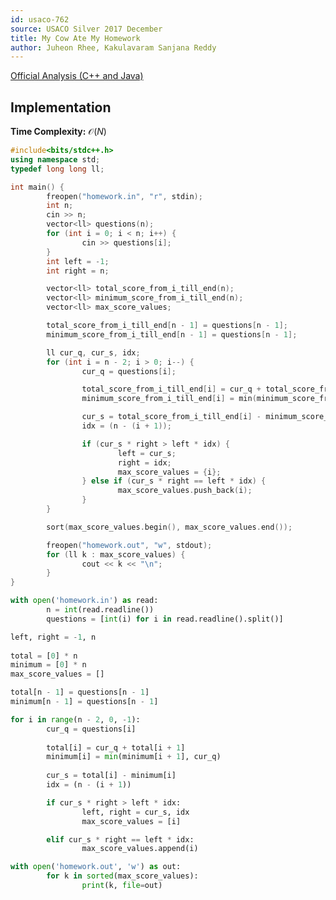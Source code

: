 ```yaml
---
id: usaco-762
source: USACO Silver 2017 December
title: My Cow Ate My Homework
author: Juheon Rhee, Kakulavaram Sanjana Reddy
---
```


[Official Analysis (C++ and Java)](http://www.usaco.org/current/data/sol_homework_silver_dec17.html)

## Implementation

**Time Complexity:** $\mathcal{O}(N)$

<LanguageSection> 
<CPPSection>

```cpp
#include<bits/stdc++.h>
using namespace std;
typedef long long ll;

int main() {
        freopen("homework.in", "r", stdin);
        int n;
        cin >> n;
        vector<ll> questions(n);
        for (int i = 0; i < n; i++) {
                cin >> questions[i];
        }
        int left = -1;
        int right = n;

        vector<ll> total_score_from_i_till_end(n);
        vector<ll> minimum_score_from_i_till_end(n);
        vector<ll> max_score_values;

        total_score_from_i_till_end[n - 1] = questions[n - 1];
        minimum_score_from_i_till_end[n - 1] = questions[n - 1];

        ll cur_q, cur_s, idx;
        for (int i = n - 2; i > 0; i--) {
                cur_q = questions[i];

                total_score_from_i_till_end[i] = cur_q + total_score_from_i_till_end[i + 1]; // Calculating sum of scores from index i to N
                minimum_score_from_i_till_end[i] = min(minimum_score_from_i_till_end[i + 1], cur_q); //minimum score from scores in indexes i to N

                cur_s = total_score_from_i_till_end[i] - minimum_score_from_i_till_end[i]; //excluding the least score question to calculate average
                idx = (n - (i + 1));

                if (cur_s * right > left * idx) {
                        left = cur_s;
                        right = idx;
                        max_score_values = {i};
                } else if (cur_s * right == left * idx) {
                        max_score_values.push_back(i);
                }
        }

        sort(max_score_values.begin(), max_score_values.end());

        freopen("homework.out", "w", stdout);
        for (ll k : max_score_values) {
                cout << k << "\n";
        }
}
```

</CPPSection>

<PySection>

```python
with open('homework.in') as read:
        n = int(read.readline())
        questions = [int(i) for i in read.readline().split()]

left, right = -1, n
        
total = [0] * n
minimum = [0] * n
max_score_values = []

total[n - 1] = questions[n - 1]
minimum[n - 1] = questions[n - 1]

for i in range(n - 2, 0, -1):
        cur_q = questions[i]
        
        total[i] = cur_q + total[i + 1]
        minimum[i] = min(minimum[i + 1], cur_q)
        
        cur_s = total[i] - minimum[i]
        idx = (n - (i + 1))

        if cur_s * right > left * idx:
                left, right = cur_s, idx
                max_score_values = [i]

        elif cur_s * right == left * idx:
                max_score_values.append(i)

with open('homework.out', 'w') as out:
        for k in sorted(max_score_values):
                print(k, file=out)
```

</PySection>

</LanguageSection>
